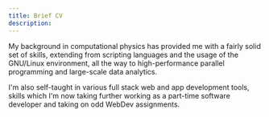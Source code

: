 ```yaml
---
title: Brief CV
description:
---
```


My background in computational physics has provided me with a fairly solid set of skills, extending from scripting languages and the usage of the GNU/Linux environment, all the way to high-performance parallel programming and large-scale data analytics.

I'm also self-taught in various full stack web and app development tools, skills which I'm now taking further working as a part-time software developer and taking on odd WebDev assignments. 